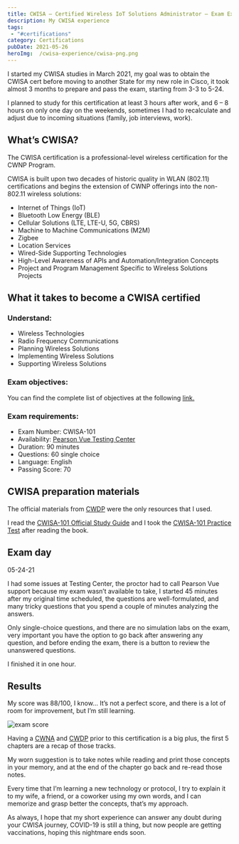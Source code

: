 ```yaml
---
title: CWISA – Certified Wireless IoT Solutions Administrator – Exam Experience
description: My CWISA experience
tags: 
 - "#certifications"
category: Certifications
pubDate: 2021-05-26
heroImg:  /cwisa-experience/cwisa-png.png
---
```


I started my CWISA studies in March 2021, my goal was to obtain the CWISA cert before moving to another State for my new role in Cisco, it took almost 3 months to prepare and pass the exam, starting from 3-3 to 5-24.

I planned to study for this certification at least 3 hours after work, and 6 – 8 hours on only one day on the weekends, sometimes I had to recalculate and adjust due to incoming situations (family, job interviews, work).

## What’s CWISA?

The CWISA certification is a professional-level wireless certification for the CWNP Program.

CWISA is built upon two decades of historic quality in WLAN (802.11) certifications and begins the extension of CWNP offerings into the non-802.11 wireless solutions:

- Internet of Things (IoT)
- Bluetooth Low Energy (BLE)
- Cellular Solutions (LTE, LTE-U, 5G, CBRS)
- Machine to Machine Communications (M2M)
- Zigbee
- Location Services
- Wired-Side Supporting Technologies
- High-Level Awareness of APIs and Automation/Integration Concepts
- Project and Program Management Specific to Wireless Solutions Projects

## What it takes to become a CWISA certified

### Understand:

- Wireless Technologies
- Radio Frequency Communications
- Planning Wireless Solutions
- Implementing Wireless Solutions
- Supporting Wireless Solutions

### Exam objectives:

You can find the complete list of objectives at the following <a href="https://www.cwnp.com/uploads/cwsa-101-objectives-2019.pdf" target="_blank">link.</a>

### Exam requirements:

- Exam Number: CWISA-101
- Availability: <a href="https://home.pearsonvue.com/" target="_blank">Pearson Vue Testing Center</a>
- Duration: 90 minutes
- Questions: 60 single choice
- Language: English
- Passing Score: 70

## CWISA preparation materials

The official materials from <a href="https://www.cwnp.com/" target="_blank">CWDP</a> were the only resources that I used.

I read the <a href="https://www.cwnp.com/cwsa101sg/" target="_blank">CWISA-101 Official Study Guide</a> and I took the <a href="https://www.cwnp.com/cwsapt/" target="_blank">CWISA-101 Practice Test</a> after reading the book.

## Exam day

05-24-21

I had some issues at Testing Center, the proctor had to call Pearson Vue support because my exam wasn’t available to take, I started 45 minutes after my original time scheduled, the questions are well-formulated, and many tricky questions that you spend a couple of minutes analyzing the answers.

Only single-choice questions, and there are no simulation labs on the exam, very important you have the option to go back after answering any question, and before ending the exam, there is a button to review the unanswered questions.

I finished it in one hour.

## Results

My score was 88/100, I know… It’s not a perfect score, and there is a lot of room for improvement, but I’m still learning.

![exam score](/cwisa-experience/image_02.png)

Having a <a href="./cwna-experience" target="_blank">CWNA</a> and <a href="./cwdp-experience" target="_blank">CWDP</a> prior to this certification is a big plus, the first 5 chapters are a recap of those tracks.

My worn suggestion is to take notes while reading and print those concepts in your memory, and at the end of the chapter go back and re-read those notes.

Every time that I’m learning a new technology or protocol, I try to explain it to my wife, a friend, or a coworker using my own words, and I can memorize and grasp better the concepts, that’s my approach.

As always, I hope that my short experience can answer any doubt during your CWISA journey, COVID-19 is still a thing, but now people are getting vaccinations, hoping this nightmare ends soon.
